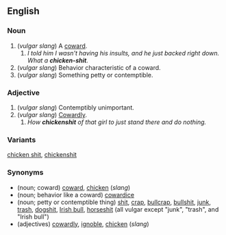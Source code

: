 ==English==

===Noun===
{{en-noun}}

# (''vulgar slang'') A [[coward]].
## ''I told him I wasn't having his insults, and he just backed right down. What a '''chicken-shit'''.''
# (''vulgar slang'') Behavior characteristic of a coward.
# (''vulgar slang'') Something petty or contemptible.

===Adjective===

# (''vulgar slang'') Contemptibly unimportant.
# (''vulgar slang'') [[Cowardly]].
## ''How '''chickenshit''' of that girl to just stand there and do nothing.''

===Variants===
[[chicken shit]], [[chickenshit]]

===Synonyms===
*(noun; coward) [[coward]], [[chicken]] (''slang'')
*(noun; behavior like a coward) [[cowardice]]
*(noun; petty or contemptible thing) [[shit]], [[crap]], [[bullcrap]], [[bullshit]], [[junk]], [[trash]], [[dogshit]], [[Irish bull]], [[horseshit]] (all vulgar except "junk", "trash", and "Irish bull")
*(adjectives) [[cowardly]], [[ignoble]], [[chicken]] (''slang'')